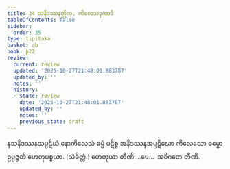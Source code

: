 ```yaml
---
title: 34 သနိဒဿနတ္တိက, ကိလေသဒုကာဒိ
tableOfContents: false
sidebar:
  order: 35
type: tipitaka
basket: ab
book: p22
review:
  current: review
  updated: '2025-10-27T21:48:01.883787'
  updated_by: ''
  notes: ''
  history:
  - state: review
    date: '2025-10-27T21:48:01.883787'
    updated_by: ''
    notes: ''
    previous_state: draft
---
```



<ReviewStatus review={frontmatter.review} showDetails={true} />

<HypothesisAnnotation frontmatter={frontmatter} />

<DynamicBreadcrumb />

<Division number="96" book="p22" e="ch" v="40" p="397">

<Paragraph number="215" book="p22">
နသနိဒဿနသပ္ပဋိဃံ နောကိလေသံ ဓမ္မံ ပဋိစ္စ အနိဒဿနအပ္ပဋိဃော ကိလေသော ဓမ္မော ဥပ္ပဇ္ဇတိ ဟေတုပစ္စယာ. (သံခိတ္တံ.)
</Paragraph>

<Paragraph number="216" book="p22">
ဟေတုယာ တီဏိ …ပေ…  အဝိဂတေ တီဏိ.
</Paragraph>
</Division>